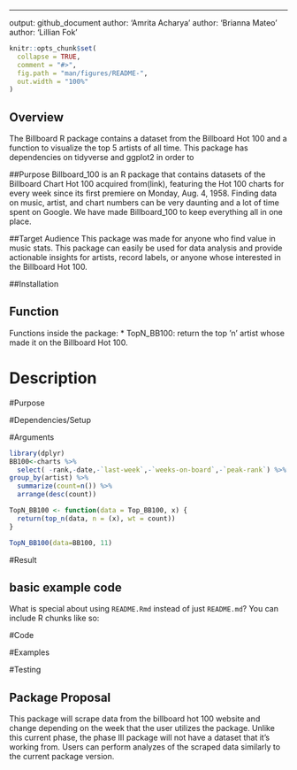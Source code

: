 ---
output: github_document
author: 'Amrita Acharya'
author: 'Brianna Mateo '
author: 'Lillian Fok'


```r
knitr::opts_chunk$set(
  collapse = TRUE,
  comment = "#>",
  fig.path = "man/figures/README-",
  out.width = "100%"
)
```

 
## Overview 
The Billboard  R package contains a dataset from the Billboard Hot 100 and a function to visualize the top 5 artists of all time. This package has dependencies on tidyverse and ggplot2 in order to 

##Purpose 
Billboard_100  is an R package that contains datasets of the Billboard Chart Hot 100 acquired from(link), featuring the Hot 100 charts for every week since its first premiere on Monday, Aug. 4, 1958. Finding data on music, artist, and chart numbers can be very daunting and a lot of time spent on Google.  We have made Billboard_100 to keep everything all in one place.  

##Target Audience 
This package was made for anyone who find value in music stats. This package can easily be used for data analysis and provide actionable insights for artists, record labels, or anyone whose interested in the Billboard Hot 100.
 
 
 
 
##Installation 

## Function

Functions inside the package:
* TopN_BB100: return the top ’n’ artist whose made it on the Billboard Hot 100. 

# Description 

#Purpose

#Dependencies/Setup 

#Arguments 

```r
library(dplyr)
BB100<-charts %>% 
  select( -rank,-date,-`last-week`,-`weeks-on-board`,-`peak-rank`) %>% 
group_by(artist) %>% 
  summarize(count=n()) %>% 
  arrange(desc(count))

TopN_BB100 <- function(data = Top_BB100, x) {
  return(top_n(data, n = (x), wt = count))
}

TopN_BB100(data=BB100, 11)
```

#Result 


## basic example code

What is special about using `README.Rmd` instead of just `README.md`? You can include R chunks like so:

#Code 

#Examples 

#Testing 

## Package Proposal 
This package will scrape data from the billboard hot 100 website and change depending on the week that the user utilizes the package. Unlike this current phase, the phase III package will not have a dataset that it's working from. Users can perform analyzes of the scraped data similarly to the current package version. 

##
